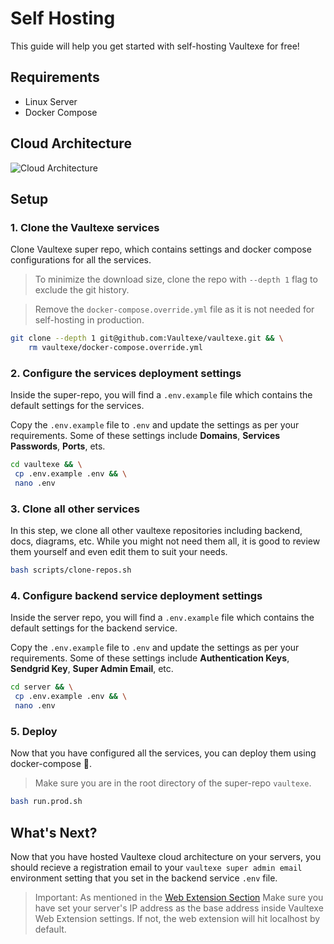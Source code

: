 # Self Hosting

This guide will help you get started with self-hosting Vaultexe for free!

## Requirements

- Linux Server
- Docker Compose

## Cloud Architecture

![Cloud Architecture](../public/cloud.drawio.png)

## Setup

### 1. Clone the Vaultexe services

Clone Vaultexe super repo, which contains settings and docker compose configurations for all the services.

> To minimize the download size, clone the repo with `--depth 1` flag to exclude the git history.

> Remove the `docker-compose.override.yml` file as it is not needed for self-hosting in production.

```bash
git clone --depth 1 git@github.com:Vaultexe/vaultexe.git && \
    rm vaultexe/docker-compose.override.yml
```

### 2. Configure the services deployment settings

Inside the super-repo, you will find a `.env.example` file which contains the default settings for the services.

Copy the `.env.example` file to `.env` and update the settings as per your requirements. Some of these settings include **Domains**, **Services Passwords**, **Ports**, ets.

```bash
cd vaultexe && \
 cp .env.example .env && \
 nano .env
```

### 3. Clone all other services

In this step, we clone all other vaultexe repositories including backend, docs, diagrams, etc. While you might not need them all, it is good to review them yourself and even edit them to suit your needs.

```bash
bash scripts/clone-repos.sh
```

### 4. Configure backend service deployment settings

Inside the server repo, you will find a `.env.example` file which contains the default settings for the backend service.

Copy the `.env.example` file to `.env` and update the settings as per your requirements. Some of these settings include **Authentication Keys**, **Sendgrid Key**, **Super Admin Email**, etc.

```bash
cd server && \
 cp .env.example .env && \
 nano .env
```

### 5. Deploy

Now that you have configured all the services, you can deploy them using docker-compose 🥳.

> Make sure you are in the root directory of the super-repo `vaultexe`.

```bash
bash run.prod.sh
```

## What's Next?

Now that you have hosted Vaultexe cloud architecture on your servers, you should recieve a registration email to your `vaultexe super admin email` environment setting that you set in the backend service `.env` file.

> Important: As mentioned in the [Web Extension Section](/web-extension)
> Make sure you have set your server's IP address as the base address inside Vaultexe Web Extension settings.
> If not, the web extension will hit localhost by default.
